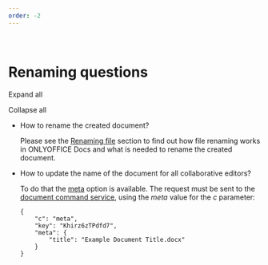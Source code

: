 ```yaml
---
order: -2
---
```

\
Renaming questions
==================

Expand all

Collapse all

* How to rename the created document?

  Please see the [Renaming file](/editors/rename) section to find out how file renaming works in ONLYOFFICE Docs and what is needed to rename the created document.

- How to update the name of the document for all collaborative editors?

  To do that the [meta](/editors/command/meta) option is available. The request must be sent to the [document command service](/editors/command), using the *meta* value for the *c* parameter:

  ```
  {
      "c": "meta",
      "key": "Khirz6zTPdfd7",
      "meta": {
          "title": "Example Document Title.docx"
      }
  }
  ```

